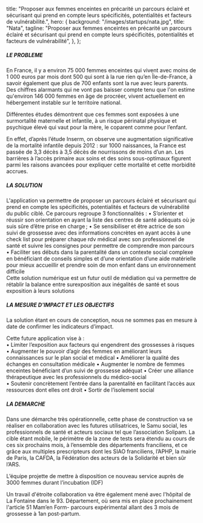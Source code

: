 
  title:
    "Proposer aux femmes enceintes en précarité un parcours éclairé et sécurisant qui prend en compte leurs spécificités, potentialités et facteurs de vulnérabilité.",
  hero: {
    background: "/images/startups/nata.jpg",
    title: "Nata",
    tagline:
      "Proposer aux femmes enceintes en précarité un parcours éclairé et sécurisant qui prend en compte leurs spécificités, potentialités et facteurs de vulnérabilité",
  },
};

<LayoutArticle meta={meta} startup="nata">

<!-- start content -->

##### LE PROBLEME

En France, il y a environ 75 000 femmes enceintes qui vivent avec moins de 1 000 euros par mois dont 500 qui sont à la rue rien qu’en Île-de-France, à savoir également que plus de 700 enfants sont la rue avec leurs parents. Des chiffres alarmants qui ne vont pas baisser compte tenu que l'on estime qu'environ 146 000 femmes en âge de procréer, vivent actuellement en hébergement instable sur le territoire national. 

Différentes études démontrent que ces femmes sont exposées à une surmortalité maternelle et infantile, à un risque périnatal physique et psychique élevé qui vaut pour la mère, le coparent comme pour l’enfant.

En effet, d’après l’étude Inserm, on observe une augmentation significative de la mortalité infantile depuis 2012 : sur 1000 naissances, la France est passée de 3,3 décès à 3,5 décès de nourrissons de moins d’un an. Les barrières à l’accès primaire aux soins et des soins sous-optimaux figurent parmi les raisons avancées pour expliquer cette mortalité et cette morbidité accrues. 

##### LA SOLUTION

L'application va permettre de proposer un parcours éclairé et sécurisant qui prend en compte les spécificités, potentialités et facteurs de vulnérabilité du public ciblé. Ce parcours regroupe 3 fonctionnalités : 
•	S’orienter et réussir son orientation en ayant la liste des centres de santé adéquats où je suis sûre d’être prise en charge ;
•	Se sensibiliser et être actrice de son suivi de grossesse avec des informations concrètes en ayant accès à une check list pour préparer chaque rdv médical avec son professionnel de santé et suivre les consignes pour permettre de comprendre mon parcours
•	Faciliter ses débuts dans la parentalité dans un contexte social complexe en bénéficiant de conseils simples et d’une orientation d’une aide matérielle pour mieux accueillir et prendre soin de mon enfant dans un environnement difficile  
Cette solution numérique est un futur outil de médiation qui va permettre de rétablir la balance entre surexposition aux inégalités de santé et sous exposition à leurs solutions

##### LA MESURE D'IMPACT ET LES OBJECTIFS

La solution étant en cours de conception, nous ne sommes pas en mesure à date de confirmer les indicateurs d’impact.

Cette future application vise à :  
•	Limiter l’exposition aux facteurs qui engendrent des grossesses à risques
•	Augmenter le pouvoir d’agir des femmes en améliorant leurs connaissances sur le plan social et médical
•	Améliorer la qualité des échanges en consultation médicale
•	Augmenter le nombre de femmes enceintes bénéficiant d’un suivi de grossesse adéquat
•	Créer une alliance thérapeutique avec les professionnels du médico-social  
•	Soutenir concrètement l’entrée dans la parentalité en facilitant l’accès aux ressources dont elles ont droit
•	Sortir de l’isolement social

##### LA DEMARCHE

Dans une démarche très opérationnelle, cette phase de construction va se réaliser en collaboration avec les futures utilisatrices, le Samu social, les professionnels de santé et acteurs sociaux tel que l’association Solipam. La cible étant mobile, le périmètre de la zone de tests sera étendu au cours de ces six prochains mois, à l’ensemble des départements franciliens, et ce grâce aux multiples prescripteurs dont les SIAO franciliens, l’APHP, la mairie de Paris, la CAFDA, la Fédération des acteurs de la Solidarité et bien sûr l’ARS.

L’équipe projette de mettre à disposition ce nouveau service auprès de 3000 femmes durant l’incubation (IDF) 

Un travail d'étroite collaboration va être également mené avec l'hôpital de La Fontaine dans le 93. Département, où sera mis en place prochainement l'article 51 Mam’en Form- parcours expérimental allant des 3 mois de grossesse à 1an post-partum.

<!-- end content -->

</LayoutArticle>
